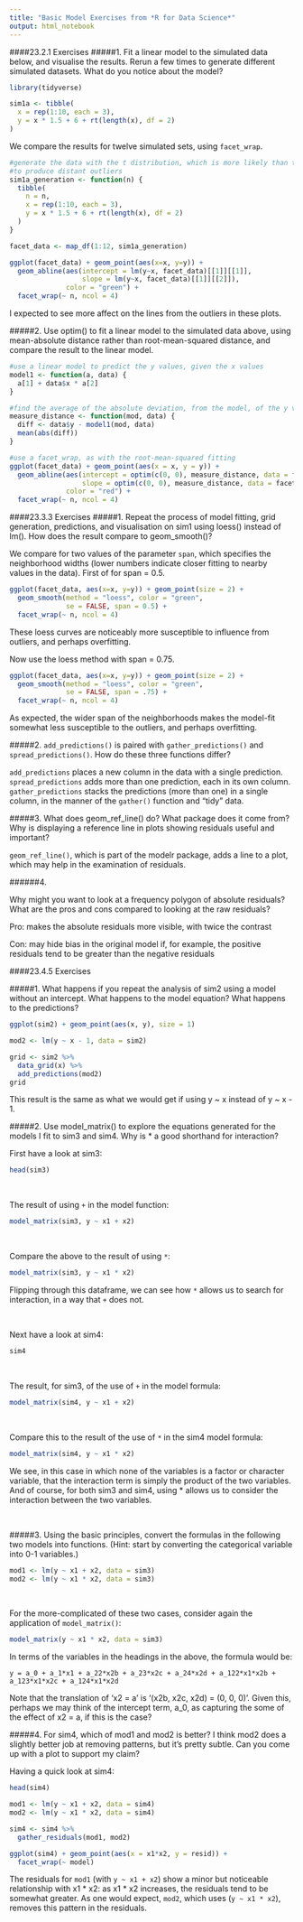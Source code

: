 ```yaml
---
title: "Basic Model Exercises from *R for Data Science*"
output: html_notebook
---
```


####23.2.1 Exercises 
#####1. Fit a linear model to the simulated data below, and visualise the results. Rerun a few times to generate different simulated datasets. What do you notice about the model?

```r
library(tidyverse)

sim1a <- tibble(
  x = rep(1:10, each = 3),
  y = x * 1.5 + 6 + rt(length(x), df = 2)
)
```

We compare the results for twelve simulated sets, using `facet_wrap`. 

```r

#generate the data with the t distribution, which is more likely than the normal distribution
#to produce distant outliers
sim1a_generation <- function(n) {
  tibble(
    n = n,  
    x = rep(1:10, each = 3),
    y = x * 1.5 + 6 + rt(length(x), df = 2)
  )
}

facet_data <- map_df(1:12, sim1a_generation)

ggplot(facet_data) + geom_point(aes(x=x, y=y)) +
  geom_abline(aes(intercept = lm(y~x, facet_data)[[1]][[1]], 
                  slope = lm(y~x, facet_data)[[1]][[2]]), 
              color = "green") + 
  facet_wrap(~ n, ncol = 4)

```

I expected to see more affect on the lines from the outliers in these plots.


#####2. Use optim() to fit a linear model to the simulated data above, using mean-absolute distance rather than root-mean-squared distance, and compare the result to the linear model.

```r
#use a linear model to predict the y values, given the x values
model1 <- function(a, data) {
  a[1] + data$x * a[2]
}

#find the average of the absolute deviation, from the model, of the y values in the data
measure_distance <- function(mod, data) {
  diff <- data$y - model1(mod, data)
  mean(abs(diff))
}

#use a facet_wrap, as with the root-mean-squared fitting
ggplot(facet_data) + geom_point(aes(x = x, y = y)) +
  geom_abline(aes(intercept = optim(c(0, 0), measure_distance, data = facet_data)$par[1], 
                  slope = optim(c(0, 0), measure_distance, data = facet_data)$par[2]), 
              color = "red") +
  facet_wrap(~ n, ncol = 4)

```

####23.3.3 Exercises
#####1. Repeat the process of model fitting, grid generation, predictions, and visualisation on sim1 using loess() instead of lm(). How does the result compare to geom_smooth()?

We compare for two values of the parameter `span`, which specifies the neighborhood widths (lower numbers indicate closer fitting to nearby values in the data). First of for span = 0.5.

```r

ggplot(facet_data, aes(x=x, y=y)) + geom_point(size = 2) +
  geom_smooth(method = "loess", color = "green", 
              se = FALSE, span = 0.5) + 
  facet_wrap(~ n, ncol = 4)

```
These loess curves are noticeably more susceptible to influence from outliers, and perhaps overfitting.

Now use the loess method with span = 0.75.

```r

ggplot(facet_data, aes(x=x, y=y)) + geom_point(size = 2) +
  geom_smooth(method = "loess", color = "green", 
              se = FALSE, span = .75) + 
  facet_wrap(~ n, ncol = 4)


```

As expected, the wider span of the neighborhoods makes the model-fit somewhat less susceptible to the outliers, and perhaps overfitting.

#####2. `add_predictions()` is paired with `gather_predictions()` and `spread_predictions()`. How do these three functions differ?

`add_predictions` places a new column in the data with a single prediction. `spread_predictions` adds more than one prediction, each in its own column. `gather_predictions` stacks the predictions (more than one) in a single column, in the manner of the `gather()` function and "tidy" data.

#####3. What does geom_ref_line() do? What package does it come from? Why is displaying a reference line in plots showing residuals useful and important?

`geom_ref_line()`, which is part of the modelr package, adds a line to a plot, which may help in the examination of residuals.

######4.

Why might you want to look at a frequency polygon of absolute residuals? What are the pros and cons compared to looking at the raw residuals?

Pro: makes the absolute residuals more visible, with twice the contrast

Con: may hide bias in the original model if, for example, the positive residuals tend to be greater than the negative residuals

####23.4.5 Exercises

#####1. What happens if you repeat the analysis of sim2 using a model without an intercept. What happens to the model equation? What happens to the predictions?

```r
ggplot(sim2) + geom_point(aes(x, y), size = 1)

```

```r
mod2 <- lm(y ~ x - 1, data = sim2)

grid <- sim2 %>% 
  data_grid(x) %>% 
  add_predictions(mod2)
grid

```

This result is the same as what we would get if using y ~ x instead of y ~ x - 1.

#####2. Use model_matrix() to explore the equations generated for the models I fit to sim3 and sim4. Why is * a good shorthand for interaction?

First have a look at sim3:
```r
head(sim3)
```

<br>

The result of using `+` in the model function:

```r
model_matrix(sim3, y ~ x1 + x2)
```

<br>

Compare the above to the result of using `*`:

```r
model_matrix(sim3, y ~ x1 * x2)
```

Flipping through this dataframe, we can see how `*` allows us to search for interaction, in a way that `+` does not.

<br>

Next have a look at sim4:
```r
sim4
```

<br>

The result, for sim3, of the use of `+` in the model formula:
```r
model_matrix(sim4, y ~ x1 + x2)
```

<br>

Compare this to the result of the use of `*` in the sim4 model formula:
```r
model_matrix(sim4, y ~ x1 * x2)
```

We see, in this case in which none of the variables is a factor or character variable, that the interaction term is simply the product of the two variables. And of course, for both sim3 and sim4, using * allows us to consider the interaction between the two variables.

<br>

#####3. Using the basic principles, convert the formulas in the following two models into functions. (Hint: start by converting the categorical variable into 0-1 variables.)

```r
mod1 <- lm(y ~ x1 + x2, data = sim3)
mod2 <- lm(y ~ x1 * x2, data = sim3)
```

<br>

For the more-complicated of these two cases, consider again the application of `model_matrix()`:

```r
model_matrix(y ~ x1 * x2, data = sim3)
```

In terms of the variables in the headings in the above, the formula would be:

`y = a_0 + a_1*x1 + a_22*x2b + a_23*x2c + a_24*x2d + a_122*x1*x2b + a_123*x1*x2c + a_124*x1*x2d`

Note that the translation of 'x2 = a' is '(x2b, x2c, x2d) = (0, 0, 0)'. Given this, perhaps we may think of the intercept term, a_0, as capturing the some of the effect of x2 = a, if this is the case?

#####4. For sim4, which of mod1 and mod2 is better? I think mod2 does a slightly better job at removing patterns, but it’s pretty subtle. Can you come up with a plot to support my claim?

Having a quick look at sim4:
```r
head(sim4)
```

```r
mod1 <- lm(y ~ x1 + x2, data = sim4)
mod2 <- lm(y ~ x1 * x2, data = sim4)

sim4 <- sim4 %>%
  gather_residuals(mod1, mod2)

ggplot(sim4) + geom_point(aes(x = x1*x2, y = resid)) +
  facet_wrap(~ model)

```

The residuals for `mod1` (with `y ~ x1 + x2`) show a minor but noticeable relationship with x1 * x2: as x1 * x2 increases, the residuals tend to be somewhat greater. As one would expect, `mod2`, which uses (`y ~ x1 * x2`), removes this pattern in the residuals. 





